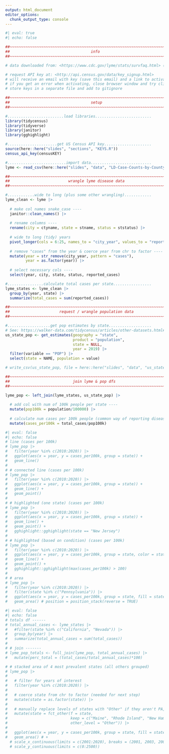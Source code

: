 ```yaml
---
output: html_document
editor_options: 
  chunk_output_type: console
---
```


```r
#| eval: true
#| echo: false

##~~~~~~~~~~~~~~~~~~~~~~~~~~~~~~~~~~~~~~~~~~~~~~~~~~~~~~~~~~~~~~~~~~~~~~~~~~~~~~
##                                    info                                  ----
##~~~~~~~~~~~~~~~~~~~~~~~~~~~~~~~~~~~~~~~~~~~~~~~~~~~~~~~~~~~~~~~~~~~~~~~~~~~~~~

# data downloaded from: <https://www.cdc.gov/lyme/stats/survfaq.html> (found via <https://www.epa.gov/climate-indicators/health-society>; also see <https://wonder.cdc.gov/nndss/nndss_weekly_tables_menu.asp>)

# request API key at: <http://api.census.gov/data/key_signup.html>
# will receive an email with key (save this email) and a link to activate key
# if you get an error when activating, close browser window and try clicking link again
# store keys in a separate file and add to gitignore

##~~~~~~~~~~~~~~~~~~~~~~~~~~~~~~~~~~~~~~~~~~~~~~~~~~~~~~~~~~~~~~~~~~~~~~~~~~~~~~
##                                    setup                                 ----
##~~~~~~~~~~~~~~~~~~~~~~~~~~~~~~~~~~~~~~~~~~~~~~~~~~~~~~~~~~~~~~~~~~~~~~~~~~~~~~

#.........................load libraries.........................
library(tidycensus)
library(tidyverse)
library(janitor)
library(gghighlight)

#......................get US Census API key.....................
source(here::here("slides", "sections", "KEYS.R"))
census_api_key(censusKEY)

#..........................import data...........................
lyme <- read_csv(here::here("slides", "data", "LD-Case-Counts-by-County-01-20.csv"))

##~~~~~~~~~~~~~~~~~~~~~~~~~~~~~~~~~~~~~~~~~~~~~~~~~~~~~~~~~~~~~~~~~~~~~~~~~~~~~~
##                          wrangle lyme disease data                       ----
##~~~~~~~~~~~~~~~~~~~~~~~~~~~~~~~~~~~~~~~~~~~~~~~~~~~~~~~~~~~~~~~~~~~~~~~~~~~~~~

#............wide to long (plus some other wrangling)............
lyme_clean <- lyme |> 
  
  # make col names snake_case ----
  janitor::clean_names() |> 
  
  # rename columns ----
  rename(city = ctyname, state = stname, status = ststatus) |> 
  
  # wide to long (tidy) years
  pivot_longer(cols = 6:25, names_to = "city_year", values_to = "reported_cases") |> 
  
  # remove "cases" from the year & coerce year from chr to factor ----
  mutate(year = str_remove(city_year, pattern = "cases"),
         year = as.factor(year)) |> 
  
  # select necessary cols ----
  select(year, city, state, status, reported_cases)

#................calculate total cases per state.................
lyme_states <- lyme_clean |> 
  group_by(year, state) |> 
  summarize(total_cases = sum(reported_cases)) 

##~~~~~~~~~~~~~~~~~~~~~~~~~~~~~~~~~~~~~~~~~~~~~~~~~~~~~~~~~~~~~~~~~~~~~~~~~~~~~~
##                      request / wrangle population data                   ----
##~~~~~~~~~~~~~~~~~~~~~~~~~~~~~~~~~~~~~~~~~~~~~~~~~~~~~~~~~~~~~~~~~~~~~~~~~~~~~~

#...................get pop estimates by state...................
# See: https://walker-data.com/tidycensus/articles/other-datasets.html#:~:text=Population%20estimates%20are%20available%20in,%22%20%2C%20and%20%22characteristics%22%20.
us_state_pop <- get_estimates(geography = "state", 
                              product = "population",
                              state = NULL, 
                              year = 2019) |> 
  filter(variable == "POP") |> 
  select(state = NAME, population = value) 

# write_csv(us_state_pop, file = here::here("slides", "data", "us_state_pop.csv"))

##~~~~~~~~~~~~~~~~~~~~~~~~~~~~~~~~~~~~~~~~~~~~~~~~~~~~~~~~~~~~~~~~~~~~~~~~~~~~~~
##                            join lyme & pop dfs                           ----
##~~~~~~~~~~~~~~~~~~~~~~~~~~~~~~~~~~~~~~~~~~~~~~~~~~~~~~~~~~~~~~~~~~~~~~~~~~~~~~

lyme_pop <- left_join(lyme_states, us_state_pop) |>  
  
  # add col with num of 100k people per state ----
  mutate(pop100k = population/100000) |> 
  
  # calculate num cases per 100k people (common way of reporting disease incidence) ----
  mutate(cases_per100k = total_cases/pop100k) 
```

```r
#| eval: false
#| echo: false
# line (cases per 100k)
# lyme_pop |> 
#   filter(year %in% c(2010:2020)) |> 
#   ggplot(aes(x = year, y = cases_per100k, group = state)) + 
#   geom_line()
# 
# # connected line (cases per 100k)
# lyme_pop |> 
#   filter(year %in% c(2010:2020)) |> 
#   ggplot(aes(x = year, y = cases_per100k, group = state)) +
#   geom_line() +
#   geom_point()
# 
# # highlighted (one state) (cases per 100k)
# lyme_pop |> 
#   filter(year %in% c(2010:2020)) |> 
#   ggplot(aes(x = year, y = cases_per100k, group = state)) +
#   geom_line() +
#   geom_point() +
#   gghighlight::gghighlight(state == "New Jersey") 
# 
# # highlighted (based on condition) (cases per 100k)
# lyme_pop |> 
#   filter(year %in% c(2010:2020)) |> 
#   ggplot(aes(x = year, y = cases_per100k, group = state, color = state)) +
#   geom_line() +
#   geom_point() +
#   gghighlight::gghighlight(max(cases_per100k) > 100) 
# 
# # area 
# lyme_pop |> 
#   filter(year %in% c(2010:2020)) |> 
#   filter(state %in% c("Pennsylvania")) |> 
#   ggplot(aes(x = year, y = cases_per100k, group = state, fill = state)) +
#   geom_area() # position = position_stack(reverse = TRUE) 
```

<!-- NEED TO RENAME ALL THESE COLS/DFS -->
```r
#| eval: false
#| echo: false
# totals df ------
# total_annual_cases <- lyme_states |>
#   #filter(state %in% c("California", "Nevada")) |> 
#   group_by(year) |>
#   summarize(total_annual_cases = sum(total_cases))
# 
# # join -------
# lyme_pop_totals <- full_join(lyme_pop, total_annual_cases) |> 
#   mutate(perc_total = (total_cases/total_annual_cases)*100)

# # stacked area of 4 most prevalent states (all others grouped)
# lyme_pop |> 
#   
#   # filter for years of interest
#   filter(year %in% c(2010:2020)) |> 
#   
#   # coerce state from chr to factor (needed for next step)
#   mutate(state = as.factor(state)) |> 
#   
#   # manually replace levels of states with "Other" if they aren't PA, NY, NJ, MA
#   mutate(state = fct_other(f = state,
#                            keep = c("Maine", "Rhode Island", "New Hampshire", "Vermont"),
#                            other_level = "Other")) |> 
#   
#   ggplot(aes(x = year, y = cases_per100k, group = state, fill = state)) +
#   geom_area() # +
  # scale_x_continuous(limits = c(2001:2020), breaks = (2001, 2003, 2005, 2007, 2009, 2011, 2013, 2015, 2017, 2019))
  # scale_y_continuous(limits = c(0:2500))
```


